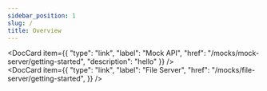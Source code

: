 ```yaml
---
sidebar_position: 1
slug: /
title: Overview
---
```



<DocCard item={{
    "type": "link",
    "label": "Mock API",
    "href": "/mocks/mock-server/getting-started",
    "description": "hello"
}} />
<br/>
<DocCard item={{
    "type": "link",
    "label": "File Server",
    "href": "/mocks/file-server/getting-started",
}} />